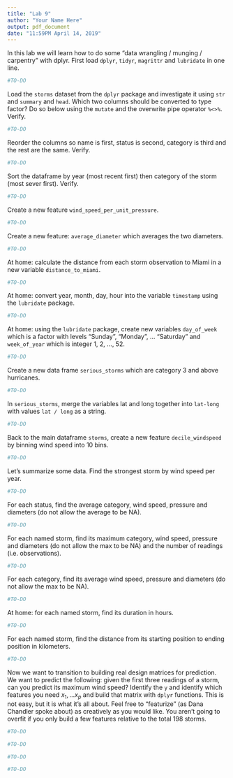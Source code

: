 ```yaml
---
title: "Lab 9"
author: "Your Name Here"
output: pdf_document
date: "11:59PM April 14, 2019"
---
```


In this lab we will learn how to do some "data wrangling / munging / carpentry" with dplyr. First load `dplyr`, `tidyr`, `magrittr` and `lubridate` in one line.

```r
#TO-DO
```

Load the `storms` dataset from the `dplyr` package and investigate it using `str` and `summary` and `head`. Which two columns should be converted to type factor? Do so below using the `mutate` and the overwrite pipe operator `%<>%`. Verify.

```r
#TO-DO
```

Reorder the columns so name is first, status is second, category is third and the rest are the same. Verify.

```r
#TO-DO
```

Sort the dataframe by year (most recent first) then category of the storm (most sever first). Verify.

```r
#TO-DO
```

Create a new feature `wind_speed_per_unit_pressure`.

```r
#TO-DO
```

Create a new feature: `average_diameter` which averages the two diameters.

```r
#TO-DO
```

At home: calculate the distance from each storm observation to Miami in a new variable `distance_to_miami`.

```r
#TO-DO
```

At home: convert year, month, day, hour into the variable `timestamp` using the `lubridate` package.

```r
#TO-DO
```

At home: using the `lubridate` package, create new variables `day_of_week` which is a factor with levels "Sunday", "Monday", ... "Saturday" and `week_of_year` which is integer 1, 2, ..., 52.

```r
#TO-DO
```

Create a new data frame `serious_storms` which are category 3 and above hurricanes.

```r
#TO-DO
```

In `serious_storms`, merge the variables lat and long together into `lat-long` with values `lat / long` as a string.

```r
#TO-DO
```

Back to the main dataframe `storms`, create a new feature `decile_windspeed` by binning wind speed into 10 bins.

```r
#TO-DO
```

Let's summarize some data. Find the strongest storm by wind speed per year.

```r
#TO-DO
```

For each status, find the average category, wind speed, pressure and diameters (do not allow the average to be NA).

```r
#TO-DO
```

For each named storm, find its maximum category, wind speed, pressure and diameters (do not allow the max to be NA) and the number of readings (i.e. observations).

```r
#TO-DO
```

For each category, find its average wind speed, pressure and diameters (do not allow the max to be NA).

```r
#TO-DO
```


At home: for each named storm, find its duration in hours.

```r
#TO-DO
```

For each named storm, find the distance from its starting position to ending position in kilometers.

```r
#TO-DO
```

Now we want to transition to building real design matrices for prediction. We want to predict the following: given the first three readings of a storm, can you predict its maximum wind speed? Identify the `y` and identify which features you need $x_1, ... x_p$ and build that matrix with `dplyr` functions. This is not easy, but it is what it's all about. Feel free to "featurize" (as Dana Chandler spoke about) as creatively as you would like. You aren't going to overfit if you only build a few features relative to the total 198 storms.

```r
#TO-DO
```



```r
#TO-DO
```



```r
#TO-DO
```



```r
#TO-DO
```







